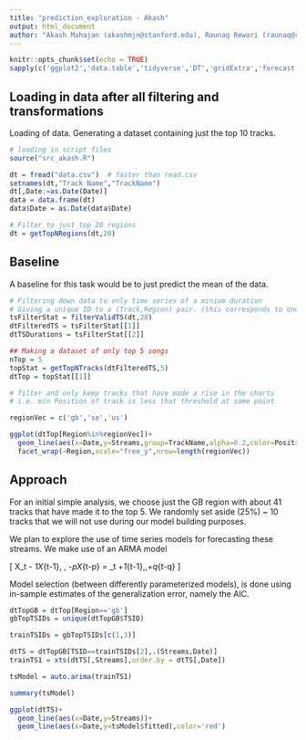 ```yaml
---
title: "prediction_exploration - Akash"
output: html_document
author: "Akash Mahajan (akashmjn@stanford.edu), Raunaq Rewari (raunaq@stanford.edu)"
---
```


```r
knitr::opts_chunk$set(echo = TRUE)
sapply(c('ggplot2','data.table','tidyverse','DT','gridExtra','forecast','xts'),require,character.only=TRUE)
```

## Loading in data after all filtering and transformations 

Loading of data. Generating a dataset containing just the top 10 tracks. 

```r

# loading in script files
source("src_akash.R")

dt = fread("data.csv")  # faster than read.csv 
setnames(dt,"Track Name","TrackName")
dt[,Date:=as.Date(Date)]
data = data.frame(dt)
data$Date = as.Date(data$Date)

# Filter to just top 20 regions
dt = getTopNRegions(dt,20)

```

## Baseline 

A baseline for this task would be to just predict the mean of the data.  

```r

# Filtering down data to only time series of a minium duration
# Giving a unique ID to a (Track,Region) pair. (this corresponds to one time series)
tsFilterStat = filterValidTS(dt,28)
dtFilteredTS = tsFilterStat[[1]]
dtTSDurations = tsFilterStat[[2]]

## Making a dataset of only top 5 songs 
nTop = 5
topStat = getTopNTracks(dtFilteredTS,5)
dtTop = topStat[[1]]

# filter and only keep tracks that have made a rise in the charts
# i.e. min Position of track is less that threshold at some point 

regionVec = c('gb','se','us')

ggplot(dtTop[Region%in%regionVec])+
  geom_line(aes(x=Date,y=Streams,group=TrackName,alpha=0.2,color=Position))+
  facet_wrap(~Region,scale="free_y",nrow=length(regionVec))

```

## Approach

For an initial simple analysis, we choose just the GB region with about 41 tracks that have made it to the top 5. We randomly set aside (25\%) ~ 10 tracks that we will not use during our model building purposes. 

We plan to explore the use of time series models for forecasting these streams. We make use of an ARMA model

\[
X_t - \alpha_1X_{t-1}, \cdots, -\alpha_pX_{t-p} = \epsilon_t +\theta_1\epsilon_{t-1},\cdots,+\theta_q\epsilon_{t-q} 
\]

Model selection (between differently parameterized models), is done using in-sample estimates of the generalization error, namely the AIC. 

```r

dtTopGB = dtTop[Region=='gb']
gbTopTSIDs = unique(dtTopGB$TSID)

trainTSIDs = gbTopTSIDs[c(1,3)]

dtTS = dtTopGB[TSID==trainTSIDs[2],.(Streams,Date)]
trainTS1 = xts(dtTS[,Streams],order.by = dtTS[,Date])

tsModel = auto.arima(trainTS1)

summary(tsModel)

ggplot(dtTS)+
  geom_line(aes(x=Date,y=Streams))+
  geom_line(aes(x=Date,y=tsModel$fitted),color='red')

```



```r

```